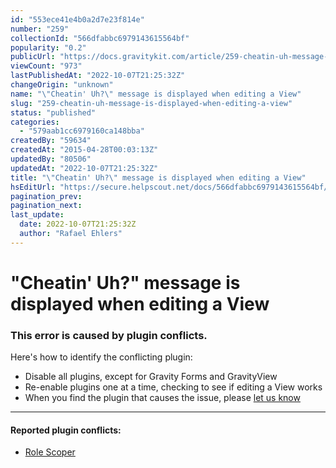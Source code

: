 ```yaml
---
id: "553ece41e4b0a2d7e23f814e"
number: "259"
collectionId: "566dfabbc6979143615564bf"
popularity: "0.2"
publicUrl: "https://docs.gravitykit.com/article/259-cheatin-uh-message-is-displayed-when-editing-a-view"
viewCount: "973"
lastPublishedAt: "2022-10-07T21:25:32Z"
changeOrigin: "unknown"
name: "\"Cheatin' Uh?\" message is displayed when editing a View"
slug: "259-cheatin-uh-message-is-displayed-when-editing-a-view"
status: "published"
categories: 
  - "579aab1cc6979160ca148bba"
createdBy: "59634"
createdAt: "2015-04-28T00:03:13Z"
updatedBy: "80506"
updatedAt: "2022-10-07T21:25:32Z"
title: "\"Cheatin' Uh?\" message is displayed when editing a View"
hsEditUrl: "https://secure.helpscout.net/docs/566dfabbc6979143615564bf/article/553ece41e4b0a2d7e23f814e"
pagination_prev: 
pagination_next: 
last_update:
  date: 2022-10-07T21:25:32Z
  author: "Rafael Ehlers"
---
```


# "Cheatin' Uh?" message is displayed when editing a View

### This error is caused by plugin conflicts.

Here's how to identify the conflicting plugin:

- Disable all plugins, except for Gravity Forms and GravityView
- Re-enable plugins one at a time, checking to see if editing a View works
- When you find the plugin that causes the issue, please [let us know](https://www.gravitykit.com/support/)

---

####  Reported plugin conflicts: 

- [Role Scoper](https://wordpress.org/plugins/role-scoper/)